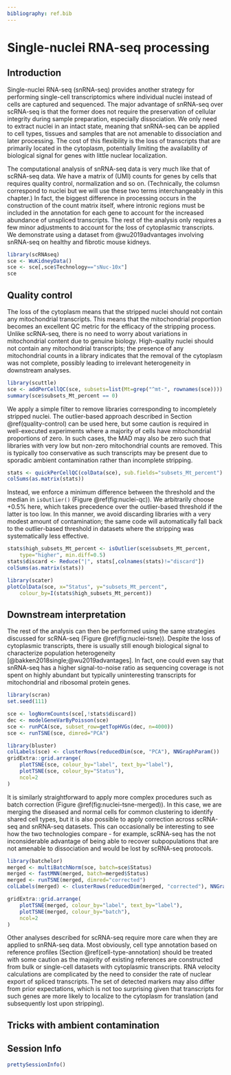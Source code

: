 ```yaml
---
bibliography: ref.bib
---
```


# Single-nuclei RNA-seq processing

## Introduction

Single-nuclei RNA-seq (snRNA-seq) provides another strategy for performing single-cell transcriptomics where individual nuclei instead of cells are captured and sequenced.
The major advantage of snRNA-seq over scRNA-seq is that the former does not require the preservation of cellular integrity during sample preparation, especially dissociation.
We only need to extract nuclei in an intact state, meaning that snRNA-seq can be applied to cell types, tissues and samples that are not amenable to dissociation and later processing.
The cost of this flexibility is the loss of transcripts that are primarily located in the cytoplasm, potentially limiting the availability of biological signal for genes with little nuclear localization.

The computational analysis of snRNA-seq data is very much like that of scRNA-seq data.
We have a matrix of (UMI) counts for genes by cells that requires quality control, normalization and so on.
(Technically, the columsn correspond to nuclei but we will use these two terms interchangeably in this chapter.)
In fact, the biggest difference in processing occurs in the construction of the count matrix itself, where intronic regions must be included in the annotation for each gene to account for the increased abundance of unspliced transcripts.
The rest of the analysis only requires a few minor adjustments to account for the loss of cytoplasmic transcripts.
We demonstrate using a dataset from @wu2019advantages involving snRNA-seq on healthy and fibrotic mouse kidneys.

```r
library(scRNAseq)
sce <- WuKidneyData()
sce <- sce[,sce$Technology=="sNuc-10x"]
sce
```

## Quality control

The loss of the cytoplasm means that the stripped nuclei should not contain any mitochondrial transcripts.
This means that the mitochondrial proportion becomes an excellent QC metric for the efficacy of the stripping process.
Unlike scRNA-seq, there is no need to worry about variations in mitochondrial content due to genuine biology.
High-quality nuclei should not contain any mitochondrial transcripts; the presence of any mitochondrial counts in a library indicates that the removal of the cytoplasm was not complete, possibly leading to irrelevant heterogeneity in downstream analyses.

```r
library(scuttle)
sce <- addPerCellQC(sce, subsets=list(Mt=grep("^mt-", rownames(sce))))
summary(sce$subsets_Mt_percent == 0)
```

We apply a simple filter to remove libraries corresponding to incompletely stripped nuclei.
The outlier-based approach described in Section \@ref(quality-control) can be used here, but some caution is required in well-executed experiments where a majority of cells have mitochondrial proportions of zero.
In such cases, the MAD may also be zero such that libraries with very low but non-zero mitochondrial counts are removed.
This is typically too conservative as such transcripts may be present due to sporadic ambient contamination rather than incomplete stripping.

```r
stats <- quickPerCellQC(colData(sce), sub.fields="subsets_Mt_percent")
colSums(as.matrix(stats))
```

Instead, we enforce a minimum difference between the threshold and the median in `isOutlier()` (Figure \@ref(fig:nuclei-qc)).
We arbitrarily choose +0.5% here, which takes precedence over the outlier-based threshold if the latter is too low.
In this manner, we avoid discarding libraries with a very modest amount of contamination; the same code will automatically fall back to the outlier-based threshold in datasets where the stripping was systematically less effective.

```r
stats$high_subsets_Mt_percent <- isOutlier(sce$subsets_Mt_percent, 
    type="higher", min.diff=0.5)
stats$discard <- Reduce("|", stats[,colnames(stats)!="discard"])
colSums(as.matrix(stats))

library(scater)
plotColData(sce, x="Status", y="subsets_Mt_percent",
    colour_by=I(stats$high_subsets_Mt_percent))
```

## Downstream interpretation

The rest of the analysis can then be performed using the same strategies discussed for scRNA-seq (Figure \@ref(fig:nuclei-tsne)).
Despite the loss of cytoplasmic transcripts, there is usually still enough biological signal to characterize population heterogeneity [@bakken2018single;@wu2019advantages].
In fact, one could even say that snRNA-seq has a higher signal-to-noise ratio as sequencing coverage is not spent on highly abundant but typically uninteresting transcripts for mitochondrial and ribosomal protein genes.

```r
library(scran)
set.seed(111)

sce <- logNormCounts(sce[,!stats$discard])
dec <- modelGeneVarByPoisson(sce)
sce <- runPCA(sce, subset_row=getTopHVGs(dec, n=4000))
sce <- runTSNE(sce, dimred="PCA")

library(bluster)
colLabels(sce) <- clusterRows(reducedDim(sce, "PCA"), NNGraphParam())
gridExtra::grid.arrange(
    plotTSNE(sce, colour_by="label", text_by="label"),
    plotTSNE(sce, colour_by="Status"),
    ncol=2
)    
```

It is similarly straightforward to apply more complex procedures such as batch correction (Figure \@ref(fig:nuclei-tsne-merged)).
In this case, we are merging the diseased and normal cells for common clustering to identify shared cell types, but it is also possible to apply correction across scRNA-seq and snRNA-seq datasets.
This can occasionally be interesting to see how the two technologies compare - for example, scRNA-seq has the not inconsiderable advantage of being able to recover subpopulations that are not amenable to dissociation and would be lost by scRNA-seq protocols.

```r
library(batchelor)
merged <- multiBatchNorm(sce, batch=sce$Status)
merged <- fastMNN(merged, batch=merged$Status)
merged <- runTSNE(merged, dimred="corrected")
colLabels(merged) <- clusterRows(reducedDim(merged, "corrected"), NNGraphParam())

gridExtra::grid.arrange(
    plotTSNE(merged, colour_by="label", text_by="label"),
    plotTSNE(merged, colour_by="batch"),
    ncol=2
)    
```

Other analyses described for scRNA-seq require more care when they are applied to snRNA-seq data.
Most obviously, cell type annotation based on reference profiles (Section \@ref(cell-type-annotation) should be treated with some caution as the majority of existing references are constructed from bulk or single-cell datasets with cytoplasmic transcripts.
RNA velocity calculations are complicated by the need to consider the rate of nuclear export of spliced transcripts.
The set of detected markers may also differ from prior expectations, which is not too surprising given that transcripts for such genes are more likely to localize to the cytoplasm for translation (and subsequently lost upon stripping). 

## Tricks with ambient contamination 

## Session Info {-}

```r
prettySessionInfo()
```
